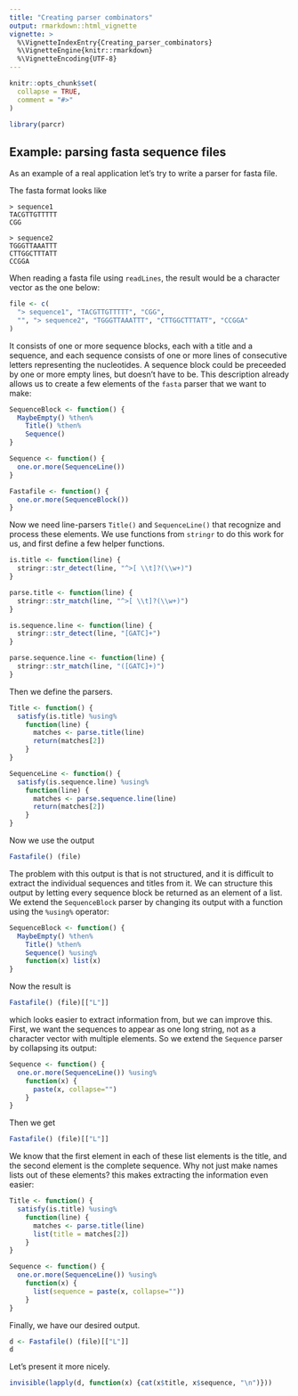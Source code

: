 ```yaml
---
title: "Creating parser combinators"
output: rmarkdown::html_vignette
vignette: >
  %\VignetteIndexEntry{Creating_parser_combinators}
  %\VignetteEngine{knitr::rmarkdown}
  %\VignetteEncoding{UTF-8}
---
```


```r
knitr::opts_chunk$set(
  collapse = TRUE,
  comment = "#>"
)
```

```r
library(parcr)
```

## Example: parsing fasta sequence files

As an example of a real application let's try to write a parser for fasta file.

The fasta format looks like

```
> sequence1
TACGTTGTTTTT
CGG

> sequence2
TGGGTTAAATTT
CTTGGCTTTATT
CCGGA
```

When reading a fasta file using `readLines`, the result would be a character 
vector as the one below:

```r
file <- c(
  "> sequence1", "TACGTTGTTTTT", "CGG",
  "", "> sequence2", "TGGGTTAAATTT", "CTTGGCTTTATT", "CCGGA"
)
```


It consists of one or more sequence blocks, each with a title and a sequence, 
and each sequence consists of one or more lines of consecutive letters 
representing the nucleotides. A sequence block could be preceeded by one or more
empty lines, but doesn't have to be. This description already allows us to 
create a few elements of the `fasta` parser that we want to make:

```r
SequenceBlock <- function() {
  MaybeEmpty() %then% 
    Title() %then% 
    Sequence()
}

Sequence <- function() {
  one.or.more(SequenceLine())
}

Fastafile <- function() {
  one.or.more(SequenceBlock())
}
```

Now we need line-parsers `Title()` and `SequenceLine()` that recognize and 
process these elements. We use functions from `stringr` to do this work for us,
and first define a few helper functions.

```r
is.title <- function(line) {
  stringr::str_detect(line, "^>[ \\t]?(\\w+)")
}

parse.title <- function(line) {
  stringr::str_match(line, "^>[ \\t]?(\\w+)")
}

is.sequence.line <- function(line) {
  stringr::str_detect(line, "[GATC]+")
}

parse.sequence.line <- function(line) {
  stringr::str_match(line, "([GATC]+)")
}
```

Then we define the parsers.

```r
Title <- function() {
  satisfy(is.title) %using% 
    function(line) {
      matches <- parse.title(line)
      return(matches[2])
    }
}

SequenceLine <- function() {
  satisfy(is.sequence.line) %using% 
    function(line) {
      matches <- parse.sequence.line(line)
      return(matches[2])
    }
}
```

Now we use the output

```r
Fastafile() (file)
```

The problem with this output is that is not structured, and it is difficult to
extract the individual sequences and titles from it. We can structure this 
output by letting every sequence block be returned as an element of a list. We
extend the `SequenceBlock` parser by changing its output with a function using 
the `%using%` operator:

```r
SequenceBlock <- function() {
  MaybeEmpty() %then% 
    Title() %then% 
    Sequence() %using%
    function(x) list(x)
}
```

Now the result is

```r
Fastafile() (file)[["L"]]
```

which looks easier to extract information from, but we can improve this. First,
we want the sequences to appear as one long string, not as a character vector
with multiple elements. So we extend the `Sequence` parser by collapsing its
output:

```r
Sequence <- function() {
  one.or.more(SequenceLine()) %using% 
    function(x) {
      paste(x, collapse="")
    }
}
```

Then we get

```r
Fastafile() (file)[["L"]]
```

We know that the first element in each of these list elements is the title, and 
the second element is the complete sequence. Why not just make names lists out 
of these elements? this makes extracting the information even easier:  

```r
Title <- function() {
  satisfy(is.title) %using% 
    function(line) {
      matches <- parse.title(line)
      list(title = matches[2])
    }
}

Sequence <- function() {
  one.or.more(SequenceLine()) %using% 
    function(x) {
      list(sequence = paste(x, collapse=""))
    }
}
```

Finally, we have our desired output.

```r
d <- Fastafile() (file)[["L"]]
d
```

Let's present it more nicely.

```r
invisible(lapply(d, function(x) {cat(x$title, x$sequence, "\n")}))
```
